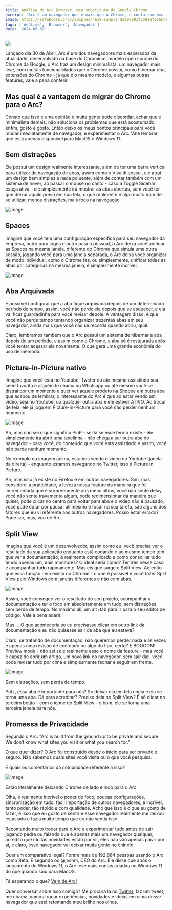 ```yaml
---
title: Análise do Arc Browser, meu substituto do Google Chrome
excerpt: 'Arc é um navegador que é mais que o Chrome, e conta com uma interface leve, minimalista e funcionalidades de brilhar os olhos.'
image: https://safebooru.org//samples/4619/sample_d3e96e81f2591af055bb8f9c5312d2d0d1d5c991.jpg?4859150
tags: ['Análise', 'Browser', 'Navegador']
date: '2024-05-09'
---
```


![](https://safebooru.org//samples/4619/sample_d3e96e81f2591af055bb8f9c5312d2d0d1d5c991.jpg?4859150)

Lançado dia 30 de Abril, Arc é um dos navegadores mais esperados da atualidade, desenvolvido na base do Chromium, modelo
open source do Chrome da Google, o Arc traz um design minimalista, um navegador mais leve, com muitas funcionalidades
que o Chrome possui, como hibernar aba, extensões do Chrome - já que é o mesmo modelo, e algumas outras features, vale a
pena conferir.

## Mas qual é a vantagem de migrar do Chrome para o Arc?

Consto que isso é uma opinião e muita gente pode discordar, achar que é minimalista demais, não soluciona os problemas
que está acostumado, enfim, gosto é gosto. Então deixo os meus pontos principais para você mudar imediatamente de
navegador, e experimentar o Arc. Vale lembrar que está apenas disponível para MacOS e Windows 11.

## Sem distrações
Ele possui um design realmente interessante, além de ter uma barra vertical para utilizar da navegação de abas, assim
como o Vivaldi possui, ele atrai um design bem simples e nada poluente, além de contar também com um sistema de hover,
ao passar o mouse no canto - caso a Toggle Sidebar esteja ativa - ele simplesmente irá mostrar as abas abertas, sem você
ter que deixar aquilo preso em sua tela, o que realmente é algo muito bom de se utilizar, menos distrações, mais foco na
navegação.

![image](https://github.com/Yagasaki7K/website-yagasaki/assets/23272064/bfed0d22-cce6-4901-ad5a-5879dbc36d3d)

## Spaces
Imagine que você tem uma configuração especifica para seu navegador da empresa, outro para jogos e outro para o pessoal,
o Arc deixa você unificar as Spaces na mesma janela, diferente do Chrome que simula uma outra sessão, jogando você para
uma janela separada, o Arc deixa você organizar de modo individual, como o Chrome faz, ou simplesmente, unificar todas
as abas por categorias na mesma janela, é simplesmente incrível.

![image](https://github.com/Yagasaki7K/website-yagasaki/assets/23272064/6121879f-be22-4a49-9776-f06f79636c84)

## Aba Arquivada
É possível configurar que a aba fique arquivada depois de um determinado período de tempo, assim, você não perde ela
depois que se esquecer, e ela vai ficar guardadinha para você revisar depois. A vantagem disso, é que você não perde
tempo tentando organizar trezentas abas em seu navegador, ainda mais que você não se recorda quando abriu, qual.

Claro, lembramos também que o Arc possui um sistema de hibernar a aba depois de um período, e assim como o Chrome, a aba
só é restaurada após você tentar acessar ela novamente. O que gera uma grande econômia do uso de memória.

## Picture-in-Picture nativo
Imagine que você está no Youtube, Twitter ou até mesmo assistindo sua série favorita e alguém te chama no Whatsapp ou
até mesmo você se distraí por um momento e quer ver aquele produto na Shopee em outra aba que acabou de lembrar, o
interessante do Arc é que ao estar vendo um vídeo, seja no Youtube, ou qualquer outra aba e ele estiver ATIVO. Ao trocar
de tela, ele já joga em Picture-in-Picture para você não perder nenhum momento.

![image](https://github.com/Yagasaki7K/website-yagasaki/assets/23272064/76bd01b3-b569-48ae-bf7e-b6b0b6ad80ce)

Ah, mas não sei o que significa PinP - sei lá se esse termo existe - ele simplesmente irá abrir uma janelinha - não
chega a ser outra aba do navegador - para você, do conteúdo que você está assistindo e assim, você não perde nenhum
momento.

No exemplo da imagem acima, estamos vendo o vídeo no Youtube (janela da direita) - enquanto estamos navegando no
Twitter, isso é Picture in Picture.

Ah, mas isso já existe no Firefox e em outros navegadores. Sim, mas considerei a praticidade, a leveza nessa feature da
maneira que foi incrementada que é surpreendente aos meus olhos, você não sente delay, você não sente travamento algum,
pode redimensionar da maneira que quiser, pode clicar no centro para voltar para aba e o vídeo não é pausado, você pode
optar por pausar ali mesmo e focar na sua tarefa, são alguns dos fatores que eu vi referente aos outros navegadores.
Posso estar errado? Pode ser, mas, vou de Arc.

## Split View
Imagine que você é um desenvolvedor, assim como eu, você precisa ver o resultado da sua aplicação enquanto está codando
e ao mesmo tempo tem que ver a documentação, é realmente complicado e como consciliar tudo tendo apenas um, dois
monitores? O ideal seria como? Ter três nesse caso e acompanhar tudo rapidamente. Mas eis que surge o Split View.
Acredito que essa função nem exista no Chrome - o que é possível é você fazer Split View pelo Windows com janelas
diferentes e não com abas.

![image](https://github.com/Yagasaki7K/website-yagasaki/assets/23272064/aea53c4f-972b-40a1-9edd-4e1a6b36db26)

Assim, você consegue ver o resultado do seu projeto, acompanhar a documentação e ter o foco em absolutamente em tudo,
sem distrações, sem perda de tempo. No máximo ali, um alt+tab para ir para o seu editor de código. Vale a pena aderir.

Mas ... O que aconteceria se eu precisasse clicar em outro link da documentação e eu não quisesse sair da aba que eu
estava?

Claro, se tratando de documentação, não queremos perder nada e às vezes é apenas uma revisão de conteúdo ou algo do
tipo, certo? E BOOOOM! Preview mode - não sei se é realmente esse o nome da feature - mas você é capaz de abrir um
artigo, um novo link do navegador, sem sair dali, você pode revisar tudo por cima e simplesmente fechar e seguir em
frente.

![image](https://github.com/Yagasaki7K/website-yagasaki/assets/23272064/0bccc76b-f90d-4bf4-8e9c-fe7ce19c1434)

Sem distrações, sem perda de tempo. 

Putz, essa aba é importante para nós? Só deixar ela em tela cheia e ela se torna uma aba. Dá para acreditar? Preciso
dela no Split View? É só clicar no terceiro botão - com o icone do Split View - e bom, ele se torna uma terceira janela
para nós.

## Promessa de Privacidade
Segundo o Arc: "Arc is built from the ground up to be private and secure. We don’t know what sites you visit or what you
search for."

O que quer dizer? O Arc foi construído desde o início para ser privado e seguro. Não sabemos quais sites você visita ou
o que você pesquisa.

E quais os comentários da comunidade referente a isso?

![image](https://github.com/Yagasaki7K/website-yagasaki/assets/23272064/d45144ca-155d-4841-b2ef-54c7e2bf2b23)

Estão literalmente deixando Chrome de lado e indo para o Arc.

Olha, é realmente incrível o poder de foco, poucas configurações, sincronização em tudo, fácil importação de outros
navegadores, é incrível, tanto poder, tão rápido e com qualidade. Acho que isso é o que eu gosto de fazer, é isso que eu
gosto de sentir e esse navegador realmente me deixou estasiado e fazia muito tempo que eu não sentia isso.

Recomendo muito trocar para o Arc e experimentar tudo antes de sair jogando pedra ou falando que é apenas mais um
navegador qualquer, acredito que muitas novidades estão por vir, eles não vão apenas parar por ai, e claro, esse
navegador vai deixar muita gente no chinelo.

Quer um comparativo legal? Foram mais de 192.884 pessoas usando o Arc como Beta. E segundo oo @joshm, CEO do Arc. Ele
disse que após o lançamento do Windows 11, o Arc teve mais contas criadas no Windows 11 do que quando saiu para MacOS.

Tá esperando o que? [Vem de Arc!](https://arc.net/)

Quer conversar sobre isso comigo? Me procura lá no [Twitter](https://twitter.com/Yagasaki7K), faz um tweet, me chama,
vamos trocar experiências, novidades e ideias em cima desse navegador que está retomando meu brilho nos olhos.